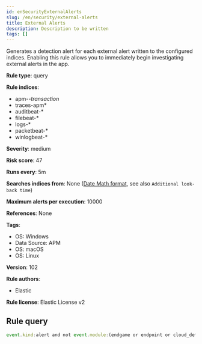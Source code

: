 ```yaml
---
id: enSecurityExternalAlerts
slug: /en/security/external-alerts
title: External Alerts
description: Description to be written
tags: []
---
```


<div id="external-alerts"></div>

Generates a detection alert for each external alert written to the configured indices. Enabling this rule allows you to immediately begin investigating external alerts in the app.

**Rule type**: query

**Rule indices**: 

* apm-*-transaction*
* traces-apm*
* auditbeat-*
* filebeat-*
* logs-*
* packetbeat-*
* winlogbeat-*

**Severity**: medium

**Risk score**: 47

**Runs every**: 5m

**Searches indices from**: None ([Date Math format](((ref))/common-options.html#date-math), see also <DocLink id="enSecurityRulesUiCreate" section="set-the-rules-schedule">`Additional look-back time`</DocLink>)

**Maximum alerts per execution**: 10000

**References**: None

**Tags**: 

* OS: Windows
* Data Source: APM
* OS: macOS
* OS: Linux

**Version**: 102

**Rule authors**: 

* Elastic

**Rule license**: Elastic License v2

## Rule query

```js
event.kind:alert and not event.module:(endgame or endpoint or cloud_defend)

```
